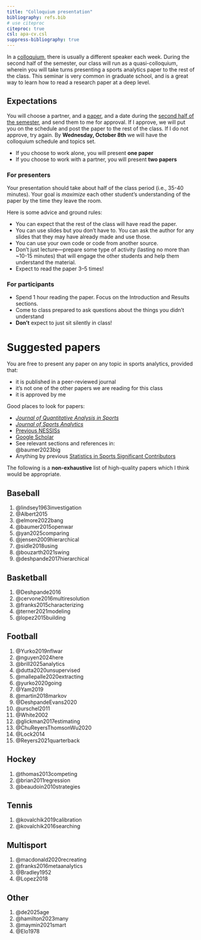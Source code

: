 ```yaml
---
title: "Colloquium presentation"
bibliography: refs.bib
# use citeproc
citeproc: true
csl: apa-cv.csl
suppress-bibliography: true
---
```


In a [colloquium](https://en.wikipedia.org/wiki/Colloquium), there is usually a different speaker each week. 
During the second half of the semester, our class will run as a quasi-colloquium, wherein you will take turns presenting a sports analytics paper to the rest of the class. 
This seminar is very common in graduate school, and is a great way to learn how to read a research paper at a deep level. 

## Expectations

You will choose a partner, and a [paper](#suggested-papers), and a date during the [second half of the semester](schedule.qmd), and send them to me for approval. 
If I approve, we will put you on the schedule and post the paper to the rest of the class. 
If I do not approve, try again. 
By **Wednesday, October 8th** we will have the colloquium schedule and topics set. 

- If you choose to work alone, you will present **one paper**
- If you choose to work with a partner, you will present **two papers**

### For presenters

Your presentation should take about half of the class period (i.e., 35-40 minutes). 
Your goal is *maximize* each other student's understanding of the paper by the time they leave the room. 

Here is some advice and ground rules:

- You can expect that the rest of the class will have read the paper. 
- You can use slides but you don't have to. You can ask the author for any slides that they may have already made and use those. 
- You can use your own code or code from another source. 
- Don't just lecture---prepare some type of activity (lasting no more than ~10-15 minutes) that will engage the other students and help them understand the material. 
- Expect to read the paper 3--5 times!

### For participants

- Spend 1 hour reading the paper. Focus on the Introduction and Results sections. 
- Come to class prepared to ask questions about the things you didn't understand
- **Don't** expect to just sit silently in class!

# Suggested papers

You are free to present any paper on any topic in sports analytics, provided that:

- it is published in a peer-reviewed journal
- it's not one of the other papers we are reading for this class
- it is approved by me

Good places to look for papers:

- [*Journal of Quantitative Analysis in Sports*](https://www.degruyterbrill.com/journal/key/jqas/html)
- [*Journal of Sports Analytics*](https://journals.sagepub.com/home/san)
- [Previous NESSISs](https://nessis.org/nessis23.html)
- [Google Scholar](https://scholar.google.com/)
- See relevant sections and references in:  
  @baumer2023big
- Anything by previous [Statistics in Sports Significant Contributors](https://community.amstat.org/sis/aboutus/honorees)

The following is a **non-exhaustive** list of high-quality papers which I think would be appropriate. 

## Baseball

1. @lindsey1963investigation
1. @Albert2015
1. @elmore2022bang
1. @baumer2015openwar
1. @yan2025comparing
1. @jensen2009hierarchical
1. @sidle2018using
1. @bouzarth2021swing
1. @deshpande2017hierarchical

## Basketball

1. @Deshpande2016
1. @cervone2016multiresolution
1. @franks2015characterizing
1. @terner2021modeling
1. @lopez2015building

## Football

1. @Yurko2019nflwar
1. @nguyen2024here
1. @brill2025analytics
1. @dutta2020unsupervised
1. @mallepalle2020extracting
1. @yurko2020going
1. @Yam2019
1. @martin2018markov
1. @DeshpandeEvans2020
1. @urschel2011
1. @White2002
1. @glickman2017estimating
1. @ChuReyersThomsonWu2020
1. @Lock2014
1. @Reyers2021quarterback

## Hockey

1. @thomas2013competing
1. @brian2011regression
1. @beaudoin2010strategies

## Tennis

1. @kovalchik2019calibration
1. @kovalchik2016searching

## Multisport

1. @macdonald2020recreating
1. @franks2016metaanalytics
1. @Bradley1952
1. @Lopez2018

## Other

1. @de2025age
1. @hamilton2023many
1. @maymin2021smart
1. @Elo1978

